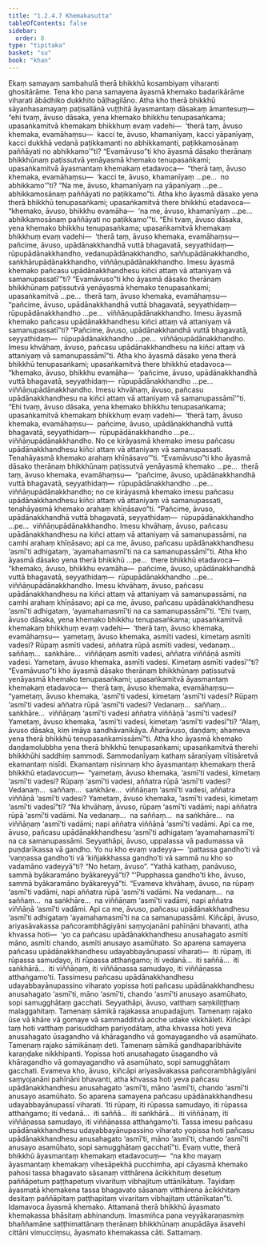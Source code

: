 ```yaml
---
title: "1.2.4.7 Khemakasutta"
tableOfContents: false
sidebar:
  order: 8
type: "tipitaka"
basket: "su"
book: "khan"
---
```



<DynamicBreadcrumb />

<Division number="89" book="khan">

<Paragraph number="544" book="khan">
Ekaṃ samayaṃ sambahulā therā bhikkhū kosambiyaṃ viharanti ghositārāme. Tena kho pana samayena āyasmā khemako badarikārāme viharati ābādhiko dukkhito bāḷhagilāno. Atha kho therā bhikkhū sāyanhasamayaṃ paṭisallānā vuṭṭhitā āyasmantaṃ dāsakaṃ āmantesuṃ—  “ehi tvaṃ, āvuso dāsaka, yena khemako bhikkhu tenupasaṅkama; upasaṅkamitvā khemakaṃ bhikkhuṃ evaṃ vadehi—  ‘therā taṃ, āvuso khemaka, evamāhaṃsu—  kacci te, āvuso, khamanīyaṃ, kacci yāpanīyaṃ, kacci dukkhā vedanā paṭikkamanti no abhikkamanti, paṭikkamosānaṃ paññāyati no abhikkamo’”ti? “Evamāvuso”ti kho āyasmā dāsako therānaṃ bhikkhūnaṃ paṭissutvā yenāyasmā khemako tenupasaṅkami; upasaṅkamitvā āyasmantaṃ khemakaṃ etadavoca—  “therā taṃ, āvuso khemaka, evamāhaṃsu—  ‘kacci te, āvuso, khamanīyaṃ …pe…  no abhikkamo’”ti? “Na me, āvuso, khamanīyaṃ na yāpanīyaṃ …pe…  abhikkamosānaṃ paññāyati no paṭikkamo”ti.
</Paragraph>

<Paragraph number="545" book="khan">
Atha kho āyasmā dāsako yena therā bhikkhū tenupasaṅkami; upasaṅkamitvā there bhikkhū etadavoca—  “khemako, āvuso, bhikkhu evamāha—  ‘na me, āvuso, khamanīyaṃ …pe…  abhikkamosānaṃ paññāyati no paṭikkamo’”ti. “Ehi tvaṃ, āvuso dāsaka, yena khemako bhikkhu tenupasaṅkama; upasaṅkamitvā khemakaṃ bhikkhuṃ evaṃ vadehi—  ‘therā taṃ, āvuso khemaka, evamāhaṃsu—  pañcime, āvuso, upādānakkhandhā vuttā bhagavatā, seyyathidaṃ—  rūpupādānakkhandho, vedanupādānakkhandho, saññupādānakkhandho, saṅkhārupādānakkhandho, viññāṇupādānakkhandho. Imesu āyasmā khemako pañcasu upādānakkhandhesu kiñci attaṃ vā attaniyaṃ vā samanupassatī’”ti?
</Paragraph>

<Paragraph number="546" book="khan">
“Evamāvuso”ti kho āyasmā dāsako therānaṃ bhikkhūnaṃ paṭissutvā yenāyasmā khemako tenupasaṅkami; upasaṅkamitvā …pe…  therā taṃ, āvuso khemaka, evamāhaṃsu—  “pañcime, āvuso, upādānakkhandhā vuttā bhagavatā, seyyathidaṃ—  rūpupādānakkhandho …pe…  viññāṇupādānakkhandho. Imesu āyasmā khemako pañcasu upādānakkhandhesu kiñci attaṃ vā attaniyaṃ vā samanupassatī”ti? “Pañcime, āvuso, upādānakkhandhā vuttā bhagavatā, seyyathidaṃ—  rūpupādānakkhandho …pe…  viññāṇupādānakkhandho. Imesu khvāhaṃ, āvuso, pañcasu upādānakkhandhesu na kiñci attaṃ vā attaniyaṃ vā samanupassāmī”ti.
</Paragraph>

<Paragraph number="547" book="khan">
Atha kho āyasmā dāsako yena therā bhikkhū tenupasaṅkami; upasaṅkamitvā there bhikkhū etadavoca—  “khemako, āvuso, bhikkhu evamāha—  ‘pañcime, āvuso, upādānakkhandhā vuttā bhagavatā, seyyathidaṃ—  rūpupādānakkhandho …pe…  viññāṇupādānakkhandho. Imesu khvāhaṃ, āvuso, pañcasu upādānakkhandhesu na kiñci attaṃ vā attaniyaṃ vā samanupassāmī’”ti. “Ehi tvaṃ, āvuso dāsaka, yena khemako bhikkhu tenupasaṅkama; upasaṅkamitvā khemakaṃ bhikkhuṃ evaṃ vadehi—  ‘therā taṃ, āvuso khemaka, evamāhaṃsu—  pañcime, āvuso, upādānakkhandhā vuttā bhagavatā, seyyathidaṃ—  rūpupādānakkhandho …pe…  viññāṇupādānakkhandho. No ce kirāyasmā khemako imesu pañcasu upādānakkhandhesu kiñci attaṃ vā attaniyaṃ vā samanupassati. Tenahāyasmā khemako arahaṃ khīṇāsavo’”ti.
</Paragraph>

<Paragraph number="548" book="khan">
“Evamāvuso”ti kho āyasmā dāsako therānaṃ bhikkhūnaṃ paṭissutvā yenāyasmā khemako …pe…  therā taṃ, āvuso khemaka, evamāhaṃsu—  “pañcime, āvuso, upādānakkhandhā vuttā bhagavatā, seyyathidaṃ—  rūpupādānakkhandho …pe…  viññāṇupādānakkhandho; no ce kirāyasmā khemako imesu pañcasu upādānakkhandhesu kiñci attaṃ vā attaniyaṃ vā samanupassati, tenahāyasmā khemako arahaṃ khīṇāsavo”ti. “Pañcime, āvuso, upādānakkhandhā vuttā bhagavatā, seyyathidaṃ—  rūpupādānakkhandho …pe…  viññāṇupādānakkhandho. Imesu khvāhaṃ, āvuso, pañcasu upādānakkhandhesu na kiñci attaṃ vā attaniyaṃ vā samanupassāmi, na camhi arahaṃ khīṇāsavo; api ca me, āvuso, pañcasu upādānakkhandhesu ‘asmī’ti adhigataṃ, ‘ayamahamasmī’ti na ca samanupassāmī”ti.
</Paragraph>

<Paragraph number="549" book="khan">
Atha kho āyasmā dāsako yena therā bhikkhū …pe…  there bhikkhū etadavoca—  “khemako, āvuso, bhikkhu evamāha—  pañcime, āvuso, upādānakkhandhā vuttā bhagavatā, seyyathidaṃ—  rūpupādānakkhandho …pe…  viññāṇupādānakkhandho. Imesu khvāhaṃ, āvuso, pañcasu upādānakkhandhesu na kiñci attaṃ vā attaniyaṃ vā samanupassāmi, na camhi arahaṃ khīṇāsavo; api ca me, āvuso, pañcasu upādānakkhandhesu ‘asmī’ti adhigataṃ, ‘ayamahamasmī’ti na ca samanupassāmī”ti.
</Paragraph>

<Paragraph number="550" book="khan">
“Ehi tvaṃ, āvuso dāsaka, yena khemako bhikkhu tenupasaṅkama; upasaṅkamitvā khemakaṃ bhikkhuṃ evaṃ vadehi—  ‘therā taṃ, āvuso khemaka, evamāhaṃsu—  yametaṃ, āvuso khemaka, asmīti vadesi, kimetaṃ asmīti vadesi? Rūpaṃ asmīti vadesi, aññatra rūpā asmīti vadesi, vedanaṃ…  saññaṃ…  saṅkhāre…  viññāṇaṃ asmīti vadesi, aññatra viññāṇā asmīti vadesi. Yametaṃ, āvuso khemaka, asmīti vadesi. Kimetaṃ asmīti vadesī’”ti?
</Paragraph>

<Paragraph number="551" book="khan">
“Evamāvuso”ti kho āyasmā dāsako therānaṃ bhikkhūnaṃ paṭissutvā yenāyasmā khemako tenupasaṅkami; upasaṅkamitvā āyasmantaṃ khemakaṃ etadavoca—  therā taṃ, āvuso khemaka, evamāhaṃsu—  “yametaṃ, āvuso khemaka, ‘asmī’ti vadesi, kimetaṃ ‘asmī’ti vadesi? Rūpaṃ ‘asmī’ti vadesi aññatra rūpā ‘asmī’ti vadesi? Vedanaṃ…  saññaṃ…  saṅkhāre…  viññāṇaṃ ‘asmī’ti vadesi aññatra viññāṇā ‘asmī’ti vadesi? Yametaṃ, āvuso khemaka, ‘asmī’ti vadesi, kimetaṃ ‘asmī’ti vadesī”ti? “Alaṃ, āvuso dāsaka, kiṃ imāya sandhāvanikāya. Āharāvuso, daṇḍaṃ; ahameva yena therā bhikkhū tenupasaṅkamissāmī”ti.
</Paragraph>

<Paragraph number="552" book="khan">
Atha kho āyasmā khemako daṇḍamolubbha yena therā bhikkhū tenupasaṅkami; upasaṅkamitvā therehi bhikkhūhi saddhiṃ sammodi. Sammodanīyaṃ kathaṃ sāraṇīyaṃ vītisāretvā ekamantaṃ nisīdi. Ekamantaṃ nisinnaṃ kho āyasmantaṃ khemakaṃ therā bhikkhū etadavocuṃ—  “yametaṃ, āvuso khemaka, ‘asmī’ti vadesi, kimetaṃ ‘asmī’ti vadesi? Rūpaṃ ‘asmī’ti vadesi, aññatra rūpā ‘asmī’ti vadesi? Vedanaṃ…  saññaṃ…  saṅkhāre…  viññāṇaṃ ‘asmī’ti vadesi, aññatra viññāṇā ‘asmī’ti vadesi? Yametaṃ, āvuso khemaka, ‘asmī’ti vadesi, kimetaṃ ‘asmī’ti vadesī”ti? “Na khvāhaṃ, āvuso, rūpaṃ ‘asmī’ti vadāmi; napi aññatra rūpā ‘asmī’ti vadāmi. Na vedanaṃ…  na saññaṃ…  na saṅkhāre…  na viññāṇaṃ ‘asmī’ti vadāmi; napi aññatra viññāṇā ‘asmī’ti vadāmi. Api ca me, āvuso, pañcasu upādānakkhandhesu ‘asmī’ti adhigataṃ ‘ayamahamasmī’ti na ca samanupassāmi.
</Paragraph>

<Paragraph number="553" book="khan">
Seyyathāpi, āvuso, uppalassa vā padumassa vā puṇḍarīkassa vā gandho. Yo nu kho evaṃ vadeyya—  ‘pattassa gandho’ti vā ‘vaṇṇassa gandho’ti vā ‘kiñjakkhassa gandho’ti vā sammā nu kho so vadamāno vadeyyā”ti? “No hetaṃ, āvuso”. “Yathā kathaṃ, panāvuso, sammā byākaramāno byākareyyā”ti? “‘Pupphassa gandho’ti kho, āvuso, sammā byākaramāno byākareyyā”ti. “Evameva khvāhaṃ, āvuso, na rūpaṃ ‘asmī’ti vadāmi, napi aññatra rūpā ‘asmī’ti vadāmi. Na vedanaṃ…  na saññaṃ…  na saṅkhāre…  na viññāṇaṃ ‘asmī’ti vadāmi, napi aññatra viññāṇā ‘asmī’ti vadāmi. Api ca me, āvuso, pañcasu upādānakkhandhesu ‘asmī’ti adhigataṃ ‘ayamahamasmī’ti na ca samanupassāmi.
</Paragraph>

<Paragraph number="554" book="khan">
Kiñcāpi, āvuso, ariyasāvakassa pañcorambhāgiyāni saṃyojanāni pahīnāni bhavanti, atha khvassa hoti—  ‘yo ca pañcasu upādānakkhandhesu anusahagato asmīti māno, asmīti chando, asmīti anusayo asamūhato. So aparena samayena pañcasu upādānakkhandhesu udayabbayānupassī viharati—  iti rūpaṃ, iti rūpassa samudayo, iti rūpassa atthaṅgamo; iti vedanā…  iti saññā…  iti saṅkhārā…  iti viññāṇaṃ, iti viññāṇassa samudayo, iti viññāṇassa atthaṅgamo’ti. Tassimesu pañcasu upādānakkhandhesu udayabbayānupassino viharato yopissa hoti pañcasu upādānakkhandhesu anusahagato ‘asmī’ti, māno ‘asmī’ti, chando ‘asmī’ti anusayo asamūhato, sopi samugghātaṃ gacchati.
</Paragraph>

<Paragraph number="555" book="khan">
Seyyathāpi, āvuso, vatthaṃ saṃkiliṭṭhaṃ malaggahitaṃ. Tamenaṃ sāmikā rajakassa anupadajjuṃ. Tamenaṃ rajako ūse vā khāre vā gomaye vā sammadditvā acche udake vikkhāleti. Kiñcāpi taṃ hoti vatthaṃ parisuddhaṃ pariyodātaṃ, atha khvassa hoti yeva anusahagato ūsagandho vā khāragandho vā gomayagandho vā asamūhato. Tamenaṃ rajako sāmikānaṃ deti. Tamenaṃ sāmikā gandhaparibhāvite karaṇḍake nikkhipanti. Yopissa hoti anusahagato ūsagandho vā khāragandho vā gomayagandho vā asamūhato, sopi samugghātaṃ gacchati. Evameva kho, āvuso, kiñcāpi ariyasāvakassa pañcorambhāgiyāni saṃyojanāni pahīnāni bhavanti, atha khvassa hoti yeva pañcasu upādānakkhandhesu anusahagato ‘asmī’ti, māno ‘asmī’ti, chando ‘asmī’ti anusayo asamūhato. So aparena samayena pañcasu upādānakkhandhesu udayabbayānupassī viharati. ‘Iti rūpaṃ, iti rūpassa samudayo, iti rūpassa atthaṅgamo; iti vedanā…  iti saññā…  iti saṅkhārā…  iti viññāṇaṃ, iti viññāṇassa samudayo, iti viññāṇassa atthaṅgamo’ti. Tassa imesu pañcasu upādānakkhandhesu udayabbayānupassino viharato yopissa hoti pañcasu upādānakkhandhesu anusahagato ‘asmī’ti, māno ‘asmī’ti, chando ‘asmī’ti anusayo asamūhato, sopi samugghātaṃ gacchatī”ti.
</Paragraph>

<Paragraph number="556" book="khan">
Evaṃ vutte, therā bhikkhū āyasmantaṃ khemakaṃ etadavocuṃ—  “na kho mayaṃ āyasmantaṃ khemakaṃ vihesāpekhā pucchimha, api cāyasmā khemako pahosi tassa bhagavato sāsanaṃ vitthārena ācikkhituṃ desetuṃ paññāpetuṃ paṭṭhapetuṃ vivarituṃ vibhajituṃ uttānīkātuṃ. Tayidaṃ āyasmatā khemakena tassa bhagavato sāsanaṃ vitthārena ācikkhitaṃ desitaṃ paññāpitaṃ paṭṭhapitaṃ vivaritaṃ vibhajitaṃ uttānīkatan”ti.
</Paragraph>

<Paragraph number="557" book="khan">
Idamavoca āyasmā khemako. Attamanā therā bhikkhū āyasmato khemakassa bhāsitaṃ abhinanduṃ. Imasmiñca pana veyyākaraṇasmiṃ bhaññamāne saṭṭhimattānaṃ therānaṃ bhikkhūnaṃ anupādāya āsavehi cittāni vimucciṃsu, āyasmato khemakassa cāti.

</Paragraph>
</Division>

<Paragraph number="558" type="center" book="khan">
Sattamaṃ.
</Paragraph>